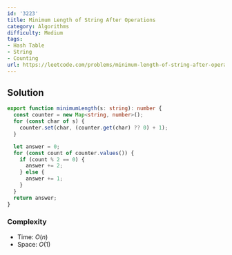 ```yaml
---
id: '3223'
title: Minimum Length of String After Operations
category: Algorithms
difficulty: Medium
tags:
- Hash Table
- String
- Counting
url: https://leetcode.com/problems/minimum-length-of-string-after-operations
---
```


## Solution

```typescript filename="solution.ts" copy
export function minimumLength(s: string): number {
  const counter = new Map<string, number>();
  for (const char of s) {
    counter.set(char, (counter.get(char) ?? 0) + 1);
  }

  let answer = 0;
  for (const count of counter.values()) {
    if (count % 2 == 0) {
      answer += 2;
    } else {
      answer += 1;
    }
  }
  return answer;
}
```

### Complexity

- Time: $O(n)$
- Space: $O(1)$

